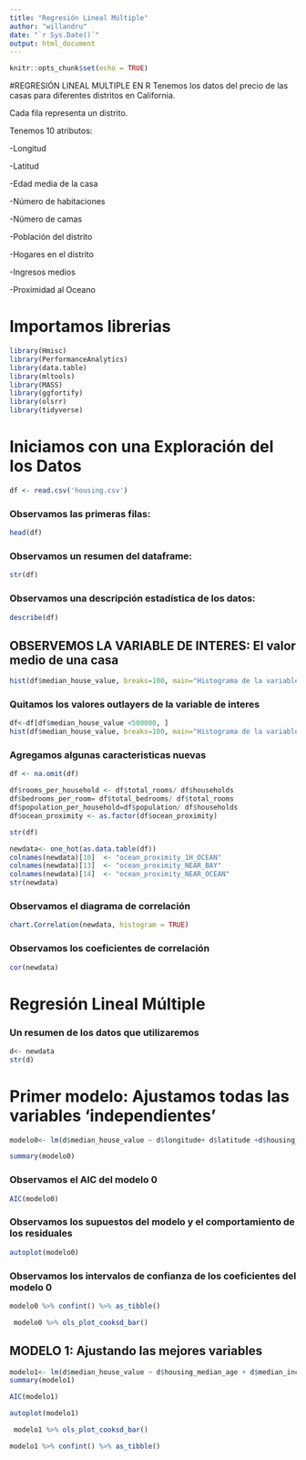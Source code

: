 ```yaml
---
title: "Regresión Lineal Múltiple"
author: "willandru"
date: "`r Sys.Date()`"
output: html_document
---
```


```r
knitr::opts_chunk$set(echo = TRUE)
```

#REGRESIÓN LINEAL MULTIPLE EN R
Tenemos los datos del precio de las casas para diferentes distritos en California.

Cada fila representa un distrito.

Tenemos 10 atributos:

-Longitud

-Latitud

-Edad media de la casa

-Número de habitaciones

-Número de camas

-Población del distrito

-Hogares en el distrito

-Ingresos medios

-Proximidad al Oceano

# Importamos librerias

```r
library(Hmisc)
library(PerformanceAnalytics)
library(data.table)
library(mltools)
library(MASS)
library(ggfortify)
library(olsrr)
library(tidyverse)
```

# Iniciamos con una Exploración del los Datos

```r
df <- read.csv('housing.csv')
```


### Observamos las primeras filas:
```r
head(df)
```

### Observamos un resumen del dataframe: 
```r
str(df)
```

### Observamos una descripción estadística de los datos:
```r
describe(df)
```

## OBSERVEMOS LA VARIABLE DE INTERES: El valor medio de una casa
```r
hist(df$median_house_value, breaks=100, main="Histograma de la variable Dependiente")
```
### Quitamos los valores outlayers de la variable de interes
```r
df<-df[df$median_house_value <500000, ] 
hist(df$median_house_value, breaks=100, main="Histograma de la variable Dependiente")
```

### Agregamos algunas caracteristicas nuevas
```r

df <- na.omit(df)

df$rooms_per_household <- df$total_rooms/ df$households
df$bedrooms_per_room= df$total_bedrooms/ df$total_rooms
df$population_per_household=df$population/ df$households
df$ocean_proximity <- as.factor(df$ocean_proximity)

str(df)
```

```r
newdata<- one_hot(as.data.table(df))
colnames(newdata)[10]  <- "ocean_proximity_1H_OCEAN"
colnames(newdata)[13]  <- "ocean_proximity_NEAR_BAY"
colnames(newdata)[14]  <- "ocean_proximity_NEAR_OCEAN"
str(newdata)

```
### Observamos el diagrama de correlación
```r

chart.Correlation(newdata, histogram = TRUE)

```
### Observamos los coeficientes de correlación
```r
cor(newdata)
```
# Regresión Lineal Múltiple

### Un resumen de los datos que utilizaremos
```r
d<- newdata
str(d)

```

# Primer modelo: Ajustamos todas las variables 'independientes'
```r
modelo0<- lm(d$median_house_value ~ d$longitude+ d$latitude +d$housing_median_age + d$median_income + d$total_rooms + d$total_bedrooms+ d$population+ d$households +d$rooms_per_household+ d$bedrooms_per_room +d$population_per_household+ d$ocean_proximity_1H_OCEAN + d$ocean_proximity_INLAND + d$ocean_proximity_ISLAND + d$ocean_proximity_NEAR_BAY + d$ocean_proximity_NEAR_OCEAN)

summary(modelo0)

```
### Observamos el AIC del modelo 0
```r
 
AIC(modelo0)
```
### Observamos los supuestos del modelo y el comportamiento de los residuales
```r

autoplot(modelo0)
```
### Observamos los intervalos de confianza de los coeficientes del modelo 0

```r
modelo0 %>% confint() %>% as_tibble()
```
```r

 modelo0 %>% ols_plot_cooksd_bar()
```

## MODELO 1: Ajustando las mejores variables

```r
modelo1<- lm(d$median_house_value ~ d$housing_median_age + d$median_income + d$rooms_per_household+ d$bedrooms_per_room + d$ocean_proximity_1H_OCEAN + d$ocean_proximity_INLAND + d$ocean_proximity_ISLAND)
summary(modelo1)
```

```r
AIC(modelo1)
```

```r
autoplot(modelo1)
```

```r
 modelo1 %>% ols_plot_cooksd_bar()
```
```r
modelo1 %>% confint() %>% as_tibble()
```






